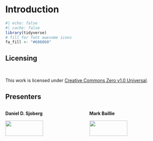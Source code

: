 # Introduction

```r
#| echo: false
#| cache: false
library(tidyverse)
# fill for font awesome icons
fa_fill <- "#606060"
```

## Licensing

<br>

This work is licensed under [Creative Commons Zero v1.0 Universal](https://creativecommons.org/publicdomain/zero/1.0/).


## Presenters

::: columns
::: {.column width="50%"}
**Daniel D. Sjoberg**

![](images/dan-circle.png){width="70%"}
![](images/genentech-logo.png){width="70%"}
:::
::: {.column width="50%"}
**Mark Baillie**

![](images/mark-circle.png){width="70%"}
:::
:::
